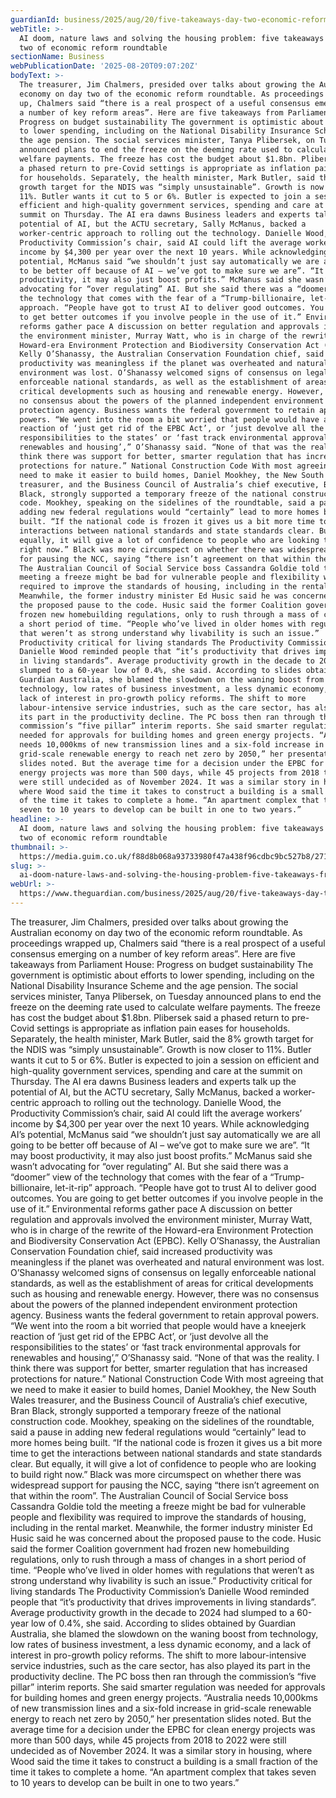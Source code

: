 ```yaml
---
guardianId: business/2025/aug/20/five-takeaways-day-two-economic-reform-roundtable
webTitle: >-
  AI doom, nature laws and solving the housing problem: five takeaways from day
  two of economic reform roundtable
sectionName: Business
webPublicationDate: '2025-08-20T09:07:20Z'
bodyText: >-
  The treasurer, Jim Chalmers, presided over talks about growing the Australian
  economy on day two of the economic reform roundtable. As proceedings wrapped
  up, Chalmers said “there is a real prospect of a useful consensus emerging on
  a number of key reform areas”. Here are five takeaways from Parliament House:
  Progress on budget sustainability The government is optimistic about efforts
  to lower spending, including on the National Disability Insurance Scheme and
  the age pension. The social services minister, Tanya Plibersek, on Tuesday
  announced plans to end the freeze on the deeming rate used to calculate
  welfare payments. The freeze has cost the budget about $1.8bn. Plibersek said
  a phased return to pre-Covid settings is appropriate as inflation pain eases
  for households. Separately, the health minister, Mark Butler, said the 8%
  growth target for the NDIS was “simply unsustainable”. Growth is now closer to
  11%. Butler wants it cut to 5 or 6%. Butler is expected to join a session on
  efficient and high-quality government services, spending and care at the
  summit on Thursday. The AI era dawns Business leaders and experts talk up the
  potential of AI, but the ACTU secretary, Sally McManus, backed a
  worker-centric approach to rolling out the technology. Danielle Wood, the
  Productivity Commission’s chair, said AI could lift the average workers’
  income by $4,300 per year over the next 10 years. While acknowledging AI’s
  potential, McManus said “we shouldn’t just say automatically we are all going
  to be better off because of AI – we’ve got to make sure we are”. “It may boost
  productivity, it may also just boost profits.” McManus said she wasn’t
  advocating for “over regulating” AI. But she said there was a “doomer” view of
  the technology that comes with the fear of a “Trump-billionaire, let-it-rip”
  approach. “People have got to trust AI to deliver good outcomes. You are going
  to get better outcomes if you involve people in the use of it.” Environmental
  reforms gather pace A discussion on better regulation and approvals involved
  the environment minister, Murray Watt, who is in charge of the rewrite of the
  Howard-era Environment Protection and Biodiversity Conservation Act (EPBC).
  Kelly O’Shanassy, the Australian Conservation Foundation chief, said increased
  productivity was meaningless if the planet was overheated and natural
  environment was lost. O’Shanassy welcomed signs of consensus on legally
  enforceable national standards, as well as the establishment of areas for
  critical developments such as housing and renewable energy. However, there was
  no consensus about the powers of the planned independent environment
  protection agency. Business wants the federal government to retain approval
  powers. “We went into the room a bit worried that people would have a kneejerk
  reaction of ‘just get rid of the EPBC Act’, or ‘just devolve all the
  responsibilities to the states’ or ‘fast track environmental approvals for
  renewables and housing’,” O’Shanassy said. “None of that was the reality. I
  think there was support for better, smarter regulation that has increased
  protections for nature.” National Construction Code With most agreeing that we
  need to make it easier to build homes, Daniel Mookhey, the New South Wales
  treasurer, and the Business Council of Australia’s chief executive, Bran
  Black, strongly supported a temporary freeze of the national construction
  code. Mookhey, speaking on the sidelines of the roundtable, said a pause in
  adding new federal regulations would “certainly” lead to more homes being
  built. “If the national code is frozen it gives us a bit more time to get the
  interactions between national standards and state standards clear. But
  equally, it will give a lot of confidence to people who are looking to build
  right now.” Black was more circumspect on whether there was widespread support
  for pausing the NCC, saying “there isn’t agreement on that within the room”.
  The Australian Council of Social Service boss Cassandra Goldie told the
  meeting a freeze might be bad for vulnerable people and flexibility was
  required to improve the standards of housing, including in the rental market.
  Meanwhile, the former industry minister Ed Husic said he was concerned about
  the proposed pause to the code. Husic said the former Coalition government had
  frozen new homebuilding regulations, only to rush through a mass of changes in
  a short period of time. “People who’ve lived in older homes with regulations
  that weren’t as strong understand why livability is such an issue.”
  Productivity critical for living standards The Productivity Commission’s
  Danielle Wood reminded people that “it’s productivity that drives improvements
  in living standards”. Average productivity growth in the decade to 2024 had
  slumped to a 60-year low of 0.4%, she said. According to slides obtained by
  Guardian Australia, she blamed the slowdown on the waning boost from
  technology, low rates of business investment, a less dynamic economy, and a
  lack of interest in pro-growth policy reforms. The shift to more
  labour-intensive service industries, such as the care sector, has also played
  its part in the productivity decline. The PC boss then ran through the
  commission’s “five pillar” interim reports. She said smarter regulation was
  needed for approvals for building homes and green energy projects. “Australia
  needs 10,000kms of new transmission lines and a six-fold increase in
  grid-scale renewable energy to reach net zero by 2050,” her presentation
  slides noted. But the average time for a decision under the EPBC for clean
  energy projects was more than 500 days, while 45 projects from 2018 to 2022
  were still undecided as of November 2024. It was a similar story in housing,
  where Wood said the time it takes to construct a building is a small fraction
  of the time it takes to complete a home. “An apartment complex that takes
  seven to 10 years to develop can be built in one to two years.”
headline: >-
  AI doom, nature laws and solving the housing problem: five takeaways from day
  two of economic reform roundtable
thumbnail: >-
  https://media.guim.co.uk/f88d8b068a93733980f47a438f96cdbc9bc527b8/271_672_5473_4379/500.jpg
slug: >-
  ai-doom-nature-laws-and-solving-the-housing-problem-five-takeaways-from-day-two-of-economic-reform-roundtable
webUrl: >-
  https://www.theguardian.com/business/2025/aug/20/five-takeaways-day-two-economic-reform-roundtable
---
```

The treasurer, Jim Chalmers, presided over talks about growing the Australian economy on day two of the economic reform roundtable. As proceedings wrapped up, Chalmers said “there is a real prospect of a useful consensus emerging on a number of key reform areas”. Here are five takeaways from Parliament House: Progress on budget sustainability The government is optimistic about efforts to lower spending, including on the National Disability Insurance Scheme and the age pension. The social services minister, Tanya Plibersek, on Tuesday announced plans to end the freeze on the deeming rate used to calculate welfare payments. The freeze has cost the budget about $1.8bn. Plibersek said a phased return to pre-Covid settings is appropriate as inflation pain eases for households. Separately, the health minister, Mark Butler, said the 8% growth target for the NDIS was “simply unsustainable”. Growth is now closer to 11%. Butler wants it cut to 5 or 6%. Butler is expected to join a session on efficient and high-quality government services, spending and care at the summit on Thursday. The AI era dawns Business leaders and experts talk up the potential of AI, but the ACTU secretary, Sally McManus, backed a worker-centric approach to rolling out the technology. Danielle Wood, the Productivity Commission’s chair, said AI could lift the average workers’ income by $4,300 per year over the next 10 years. While acknowledging AI’s potential, McManus said “we shouldn’t just say automatically we are all going to be better off because of AI – we’ve got to make sure we are”. “It may boost productivity, it may also just boost profits.” McManus said she wasn’t advocating for “over regulating” AI. But she said there was a “doomer” view of the technology that comes with the fear of a “Trump-billionaire, let-it-rip” approach. “People have got to trust AI to deliver good outcomes. You are going to get better outcomes if you involve people in the use of it.” Environmental reforms gather pace A discussion on better regulation and approvals involved the environment minister, Murray Watt, who is in charge of the rewrite of the Howard-era Environment Protection and Biodiversity Conservation Act (EPBC). Kelly O’Shanassy, the Australian Conservation Foundation chief, said increased productivity was meaningless if the planet was overheated and natural environment was lost. O’Shanassy welcomed signs of consensus on legally enforceable national standards, as well as the establishment of areas for critical developments such as housing and renewable energy. However, there was no consensus about the powers of the planned independent environment protection agency. Business wants the federal government to retain approval powers. “We went into the room a bit worried that people would have a kneejerk reaction of ‘just get rid of the EPBC Act’, or ‘just devolve all the responsibilities to the states’ or ‘fast track environmental approvals for renewables and housing’,” O’Shanassy said. “None of that was the reality. I think there was support for better, smarter regulation that has increased protections for nature.” National Construction Code With most agreeing that we need to make it easier to build homes, Daniel Mookhey, the New South Wales treasurer, and the Business Council of Australia’s chief executive, Bran Black, strongly supported a temporary freeze of the national construction code. Mookhey, speaking on the sidelines of the roundtable, said a pause in adding new federal regulations would “certainly” lead to more homes being built. “If the national code is frozen it gives us a bit more time to get the interactions between national standards and state standards clear. But equally, it will give a lot of confidence to people who are looking to build right now.” Black was more circumspect on whether there was widespread support for pausing the NCC, saying “there isn’t agreement on that within the room”. The Australian Council of Social Service boss Cassandra Goldie told the meeting a freeze might be bad for vulnerable people and flexibility was required to improve the standards of housing, including in the rental market. Meanwhile, the former industry minister Ed Husic said he was concerned about the proposed pause to the code. Husic said the former Coalition government had frozen new homebuilding regulations, only to rush through a mass of changes in a short period of time. “People who’ve lived in older homes with regulations that weren’t as strong understand why livability is such an issue.” Productivity critical for living standards The Productivity Commission’s Danielle Wood reminded people that “it’s productivity that drives improvements in living standards”. Average productivity growth in the decade to 2024 had slumped to a 60-year low of 0.4%, she said. According to slides obtained by Guardian Australia, she blamed the slowdown on the waning boost from technology, low rates of business investment, a less dynamic economy, and a lack of interest in pro-growth policy reforms. The shift to more labour-intensive service industries, such as the care sector, has also played its part in the productivity decline. The PC boss then ran through the commission’s “five pillar” interim reports. She said smarter regulation was needed for approvals for building homes and green energy projects. “Australia needs 10,000kms of new transmission lines and a six-fold increase in grid-scale renewable energy to reach net zero by 2050,” her presentation slides noted. But the average time for a decision under the EPBC for clean energy projects was more than 500 days, while 45 projects from 2018 to 2022 were still undecided as of November 2024. It was a similar story in housing, where Wood said the time it takes to construct a building is a small fraction of the time it takes to complete a home. “An apartment complex that takes seven to 10 years to develop can be built in one to two years.”
